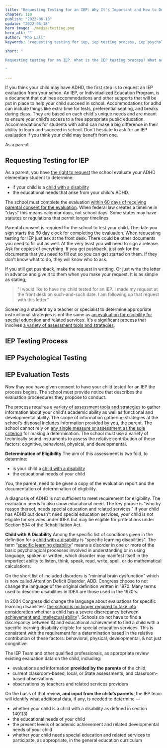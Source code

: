 ```yaml
---
title: "Requesting Testing for an IEP: Why It's Important and How to Do It"
chapter: 110
publish: "2022-06-18"
update: "2022-06-18"
hero_image: ./media/testing.png
hero_alt: ""
author: "Rho Lall"
keywords: "requesting testing for iep, iep testing process, iep psychological testing, iep evaluation tests, accomodations for adhd, accomodations for students with adhd, accommodations for adhd elementary students"

short: "

Requesting testing for an IEP. What is the IEP testing process? What are the tests? Including IEP psychological testing & IEP evaluation tests. How does this relate to securing accomodations for ADHD. 

"

---
```

If you think your child may have ADHD, the first step is to request an IEP evaluation from your schoo. An IEP, or Individualized Education Program, is a document that outlines accommodations and other supports that will be put in place to help your child succeed in school. Accommodations for adhd can include things like extra time for tests, preferential seating, and breaks during class. They are based on each child's unique needs and are meant to ensure your child’s access to a free appropriate public education. Accommodations for students with adhd can make a big difference in their ability to learn and succeed in school. Don't hesitate to ask for an IEP evaluation if you think your child may benefit from one. 

As a parent

## Requesting Testing for IEP

As a parent, you have [the right to request](https://sites.ed.gov/idea/statute-chapter-33/subchapter-ii/1414/a/1/B) the school evaluate your ADHD elementary student to determine:
- if your child is a [child with a disability](https://sites.ed.gov/idea/statute-chapter-33/subchapter-i/1401/3)
- the educational needs that arise from your child's ADHD. 

The school must complete the evaluation [within 60 days of receiving parental consent for the evaluation](https://sites.ed.gov/idea/statute-chapter-33/subchapter-ii/1414/a/1/C/i). When federal law creates a timeline in "days" this means calendar days, not school days. Some states may have statutes or regulations that permit longer timelines.

Parental consent is required for the school to test your child. The date you sign starts the 60 day clock for completing the evaluation. When requesting testing for IEP just ask at the front desk. There could be other documents you need to fill out as well. At the very least you will need to sign a release. Ask for copies of everything. If you get pushback, just ask for the documents that you need to fill out so you can get started on them. If they don't know what to do, they will know who to ask.

If you still get pushback, make the request in writting. Or just write the letter in advance and give it to them when you make your request. It is as simple as stating, 
>"I would like to have my child tested for an IEP. I made my request at the front desk on such-and-such date. I am following up that request with this letter."

Screening a student by a teacher or specialist to determine appropriate instructional strategies is not the same as [an evaluation for eligibility for special education](https://sites.ed.gov/idea/statute-chapter-33/subchapter-ii/1414/a/1/E) and related services. It's a significant process that involves [a variety of assessment tools and strategies](https://sites.ed.gov/idea/statute-chapter-33/subchapter-ii/1414/b/2/A).



## IEP Testing Process
## IEP Psychological Testing
## IEP Evaluation Tests

Now thay you have given consent to have your child tested for an IEP the process begins. The school must provide notice that describes the evaluation proceedures they propose to conduct. 

The process requires [a variety of assessment tools and strategies](https://sites.ed.gov/idea/statute-chapter-33/subchapter-ii/1414/b/2/A) to gather information about your child's academic ability as well as functional and developmental ability. The scope of information gathering strategies at the school's disposal includes information provided by you, the parent. The school cannot rely on [any single measure or assessment as the sole criterion]() for making a determination. The school must use a variety of technically sound instruments to assess the relative contribution of these factors: cognitive, behavioral, physical, and developmental.

**Determination of Eligibility** The aim of this assessment is two fold, to determine:
- is your child a [child with a disability](https://sites.ed.gov/idea/statute-chapter-33/subchapter-i/1401/3)
- the educational needs of your child

You, the parent, need to be given a copy of the evaluation report and the documentation of determination of eligibility.

A diagnosis of ADHD is not sufficient to meet requirement for eligibility. The evaluation needs to also show educational need. The key phrase is "who by reason thereof, needs special education and related services." If your child has ADHD but doesn't need special education services, your child is not eligible for serivces under IDEA but may be eligible for protections under Section 504 of the Rehabilitation Act.

**Child with A Disability** Among the specific list of conditions given in the definition for a [child with a disability](https://sites.ed.gov/idea/statute-chapter-33/subchapter-i/1401/3) is "specific learning disabilities". The term “[specific learning disability](https://sites.ed.gov/idea/statute-chapter-33/subchapter-i/1401/30)” means a disorder in one or more of the basic psychological processes involved in understanding or in using language, spoken or written, which disorder may manifest itself in the imperfect ability to listen, think, speak, read, write, spell, or do mathematical calculations. 

On the short list of included disorders is "minimal brain dysfunction" which is now called Attention Deficit Disorder, ADD. Congress choose to not change the language of the original definition written in 1970. Many terms used to describe disabilities in IDEA are those used in the 1970's. 

In 2004 Congress did change the language about evaluations for specific learning disabilities: [the school is no longer required to take into consideration whether a child has a severe discrepancy between achievement and intellectual ability](https://sites.ed.gov/idea/statute-chapter-33/subchapter-ii/1414/b/6)". Schools do not have to find a discrepancy between IQ and educational achievement to find a child with a specific learning disability eligible for special education services. This is consistent with the requirement for a determination based in the relative contribution of these factors: behavioral, physical, developmental, & not just congnitive.

The IEP Team and other qualified professionals, as appropriate review existing evaluation data on the child, including:
- evaluations and information **provided by the parents** of the child;
- current classroom-based, local, or State assessments, and classroom-based observations
- observations by teachers and related services providers

On the basis of that review, **and input from the child’s parents**, the IEP team will identify what additional data, if any, is needed to determine —
- whether your child is a child with a disability as defined in section 1401(3)
- the educational needs of your child
- the present levels of academic achievement and related developmental needs of your child
- whether your child needs special education and related services to participate, as appropriate, in the general education curriculum


